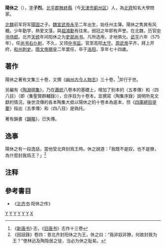 '''陽休之'''（{{bd|509年||582年||}}），[[表字|字]]'''子烈'''。[[北平郡|北平郡]][[無終縣|無終縣]]（今[[天津市|天津市]][[蓟州区|蓟州区]]）人，為[[北齊|北齊]]知名大學問家。

[[北魏|北魏]]前军将军[[陽固|陽固]]之子。[[魏宣武帝|魏宣武帝]][[永平_(北魏)|永平]]二年出生，始任州主簿。陽休之隽爽有风概。少年勤学，熱爱文藻，與[[祖鴻勳|祖鴻勳]]有往來。弱冠之年即有声誉。在北魏，历官[[中书侍郎|中书侍郎]]。北齐[[天统_(北齐)|天统]]年间阳休之为[[吏部尚书|吏部尚书]]。凡所选用，才地俱允。[[武平_(北齐)|武平]]六年（575年），任[[尚书右仆射|尚书右仆射]]，不久，又领[[中书监|中书监]]。官至高阳[[太守|太守]]。[[周武帝|周武帝]]平齐，拜上开府，[[和州|和州]][[刺史|刺史]]。[[隋文帝|隋文帝]][[開皇|開皇]]二年罢任，卒于[[洛阳|洛阳]]，享年七十四歲。

== 著作 ==
陽休之著有文集三十卷，又撰《[[幽州古今人物志|幽州古今人物志]]》三十卷，<ref>《[[新唐书|新唐书]]》·志，《[[旧唐书|旧唐书]]》志作十三卷</ref>并行于世。

另編有《[[陶淵明集|陶淵明集]]》，乃在[[萧统|蕭統]]八卷本的基礎上，增加了别本的〈五孝傳〉和〈四八目〉（即〈集聖賢群輔錄〉），合序目为十卷本，並撰寫〈陶集序錄〉說明所見文獻的情況。後世流傳的各本陶集大抵以陽休之的十卷本為底本，但《[[四庫總目提要|四庫總目提要]]》指出〈五孝傳〉和〈四八目〉是偽托。

著有韻書《[[韻略|韻略]]》，已失傳。

== 逸事 ==
陽休之有一段逸話，當他受北齊封爲王時。休之說道：「我既不是奴，也不是獠，為什麼封我爲王？」<ref>《因話錄》卷四：昔北齐封阳休之为王，休之曰：“我非奴非獠，何故封我为王？”使林远及陶隐居之徒，当必为休之耻矣。</ref>

== 注释 ==

{{Reflist|2}}

==參考書目==
* 《[[北齐书|北齐书]]·阳休之传》

[[Category:北魏官员|Y]]
[[Category:北齐官员|Y]]
[[Category:北周官员|Y]]
[[Category:隋朝官员|Y]]
[[Category:北朝作家|Y]]
[[Category:隋朝作家|Y]]
[[Category:北平阳氏|X]]